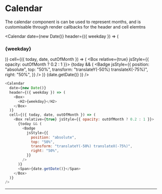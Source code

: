 
# Calendar

The calendar component is can be used to represent months, and is customisable through render callbacks for the header and cell elemtns

<Calendar
  date={new Date()}
  header={({ weekday }) => (
    <Box>
      <H3>{weekday}</H3>
    </Box>
  )}
  cell={({ today, date, outOfMonth }) => (
    <Box relative={true} jsStyle={{ opacity: outOfMonth ? 0.2 : 1 }}>
      {today && (
        <Badge
          jsStyle={{
            position: "absolute",
            top: "50%",
            transform: "translateY(-50%) translateX(-75%)",
            right: "50%",
          }}
        />
      )}
      <Span>{date.getDate()}</Span>
    </Box>
  )}
/>

```js
<Calendar
  date={new Date()}
  header={({ weekday }) => (
    <Box>
      <H2>{weekday}</H2>
    </Box>
  )}
  cell={({ today, date, outOfMonth }) => (
    <Box relative={true} jsStyle={{ opacity: outOfMonth ? 0.2 : 1 }}>
      {today && (
        <Badge
          jsStyle={{
            position: "absolute",
            top: "50%",
            transform: "translateY(-50%) translateX(-75%)",
            right: "50%",
          }}
        />
      )}
      <Span>{date.getDate()}</Span>
    </Box>
  )}
/>
```

---
